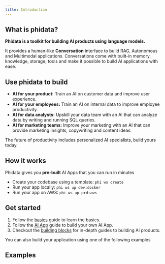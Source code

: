 ```yaml
---
title: Introduction
---
```


## What is phidata?

**Phidata is a toolkit for building AI products using language models.**

It provides a human-like **Conversation** interface to build RAG, Autonomous and Multimodal applications. Conversations come with built-in memory, knowledge, storage, tools and make it possible to build AI applications with ease.

## Use phidata to build

- **AI for your product:** Train an AI on customer data and improve user experience.
- **AI for your employees:** Train an AI on internal data to improve employee productivity.
- **AI for data analysts:** Upskill your data team with an AI that can analyze data by writing and running SQL queries.
- **AI for marketing teams:** Improve your marketing with an AI that can provide marketing insights, copywriting and content ideas.

<Tip>

The future of productivity includes personalized AI specialists, build yours today.

</Tip>

## How it works

Phidata gives you **pre-built** AI Apps that you can run in minutes

- Create your codebase using a template: `phi ws create`
- Run your app locally: `phi ws up dev:docker`
- Run your app on AWS: `phi ws up prd:aws`

## Get started

1. Follow the [basics](/basics) guide to learn the basics.
2. Follow the [AI App](/ai-app/run-local) guide to build your own AI App.
3. Checkout the [building blocks](/blocks/overview) for in-depth guides to building AI products.

You can also build your application using one of the following examples

## Examples

<Snippet file="examples.mdx" />
